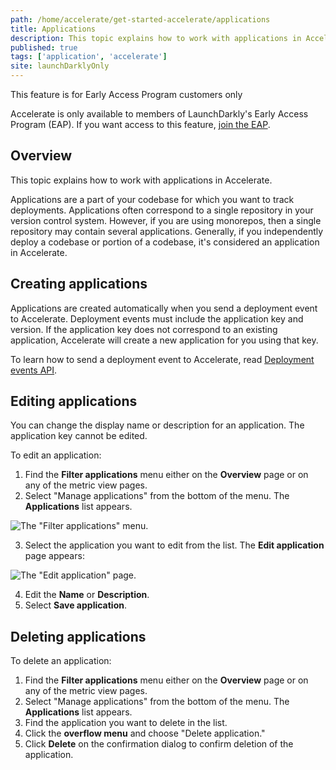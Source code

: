 ```yaml
---
path: /home/accelerate/get-started-accelerate/applications
title: Applications
description: This topic explains how to work with applications in Accelerate.
published: true
tags: ['application', 'accelerate']
site: launchDarklyOnly
---
```


<Callout intent="info">
  <CalloutTitle>This feature is for Early Access Program customers only</CalloutTitle>
  <CalloutDescription>

Accelerate is only available to members of LaunchDarkly's Early Access Program (EAP). If you want access to this feature, [join the EAP](https://launchdarkly.com/eap).

  </CalloutDescription>
</Callout>

## Overview

This topic explains how to work with applications in Accelerate.

Applications are a part of your codebase for which you want to track deployments. Applications often correspond to a single repository in your version control system. However, if you are using monorepos, then a single repository may contain several applications. Generally, if you independently deploy a codebase or portion of a codebase, it's considered an application in Accelerate.

## Creating applications

Applications are created automatically when you send a deployment event to Accelerate. Deployment events must include the application key and version. If the application key does not correspond to an existing application, Accelerate will create a new application for you using that key.

To learn how to send a deployment event to Accelerate, read [Deployment events API](/home/accelerate/get-started-accelerate/deployment-events-api).

## Editing applications

You can change the display name or description for an application. The application key cannot be edited.

To edit an application:

1. Find the **Filter applications** menu either on the **Overview** page or on any of the metric view pages.
2. Select "Manage applications" from the bottom of the menu. The **Applications** list appears.

![The "Filter applications" menu.](accelerate-applications-menu.png)

3. Select the application you want to edit from the list. The **Edit application** page appears:

![The "Edit application" page.](accelerate-application-edit.png)

4. Edit the **Name** or **Description**.
5. Select **Save application**.

## Deleting applications

To delete an application:

1. Find the **Filter applications** menu either on the **Overview** page or on any of the metric view pages.
2. Select "Manage applications" from the bottom of the menu. The **Applications** list appears.
3. Find the application you want to delete in the list.
4. Click the **overflow menu** and choose "Delete application."
5. Click **Delete** on the confirmation dialog to confirm deletion of the application.
